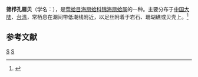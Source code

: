 {{Speciesbox 
| taxon = Chlamys madreporarum
| binomial_authority = (Sowerby, 1887)
}}
'''筛栉孔扇贝'''（学名：''{{lang|la|Chlamys madreporarum}}''），是[[莺蛤目|莺蛤目]][[海扇蛤科|海扇蛤科]][[锦海扇蛤属|锦海扇蛤属]]的一种。主要分布于[[中国大陆|中国大陆]]、[[台湾|台湾]]，常栖息在潮间带低潮线附近，以足丝附着于岩石、珊瑚礁或贝壳上。<ref>{{cite web|url=http://shell.sinica.edu.tw/chinese/shellbase_detail.php?science_no=2295|title=国际贝库：筛栉孔扇贝|publisher=台湾贝类资料库|accessdate=2009-08-11|archive-date=2016-03-04|archive-url=https://web.archive.org/web/20160304104837/http://shell.sinica.edu.tw/chinese/shellbase_detail.php?science_no=2295|dead-url=no}}</ref>

== 参考文献 ==
{{reflist|2}}
{{taxonbar}}
[[Category:_1887年描述的动物|S]]
[[Category:锦海扇蛤属|S]]